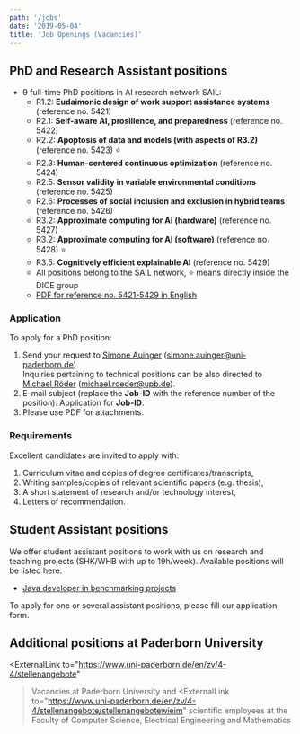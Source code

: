 ```yaml
---
path: '/jobs'
date: '2019-05-04'
title: 'Job Openings (Vacancies)'
---
```


## PhD and Research Assistant positions

- 9 full-time PhD positions in AI research network SAIL:
    - R1.2: **Eudaimonic design of work support assistance systems** (reference no. 5421)
    - R2.1: **Self-aware AI, prosilience, and preparedness** (reference no. 5422)
    - R2.2: **Apoptosis of data and models (with aspects of R3.2)** (reference no. 5423) ⭐
    - R2.3: **Human-centered continuous optimization** (reference no. 5424)
    - R2.5: **Sensor validity in variable environmental conditions** (reference no. 5425)
    - R2.6: **Processes of social inclusion and exclusion in hybrid teams** (reference no. 5426)
    - R3.2: **Approximate computing for AI (hardware)** (reference no. 5427)
    - R3.2: **Approximate computing for AI (software)** (reference no. 5428) ⭐
    - R3.5: **Cognitively efficient explainable AI** (reference no. 5429)
    - All positions belong to the SAIL network, ⭐ means directly inside the DICE group
    - [PDF for reference no. 5421-5429 in English](https://www.uni-paderborn.de/fileadmin/zv/4-4/stellenangebote/Kennziffer5421-5429.pdf)


### Application

To apply for a PhD position:

1. Send your request to [Simone Auinger](/SimoneAuinger) (<a href="mailto:simone.auinger@uni-paderborn.de">simone.auinger@uni-paderborn.de</a>).  
   Inquiries pertaining to technical positions can be also directed to [Michael Röder](/MichaelRoeder) (<a href="mailto:michael.roeder@upb.de">michael.roeder@upb.de</a>).
2. E-mail subject (replace the __Job-ID__ with the reference number of the position): Application for __Job-ID__.
3. Please use PDF for attachments.


### Requirements

Excellent candidates are invited to apply with:

1. Curriculum vitae and copies of degree certificates/transcripts,
2. Writing samples/copies of relevant scientific papers (e.g. thesis),
3. A short statement of research and/or technology interest,
4. Letters of recommendation.


## Student Assistant positions

We offer student assistant positions to work with us on research and teaching projects (SHK/WHB with up to 19h/week). Available positions will be listed here.
* [Java developer in benchmarking projects](/jobs/StudentAssistant-Java-Benchmarking)

To apply for one or several assistant positions, please fill our <ExternalLink to="https://umfragen.uni-paderborn.de/index.php/143257">application form</ExternalLink>.

## Additional positions at Paderborn University

<ExternalLink
     to="https://www.uni-paderborn.de/en/zv/4-4/stellenangebote"
   >Vacancies at Paderborn University</ExternalLink> and <ExternalLink
     to="https://www.uni-paderborn.de/en/zv/4-4/stellenangebote/stellenangebotewieim"
   >scientific employees at the Faculty of Computer Science, Electrical Engineering and Mathematics</ExternalLink>
